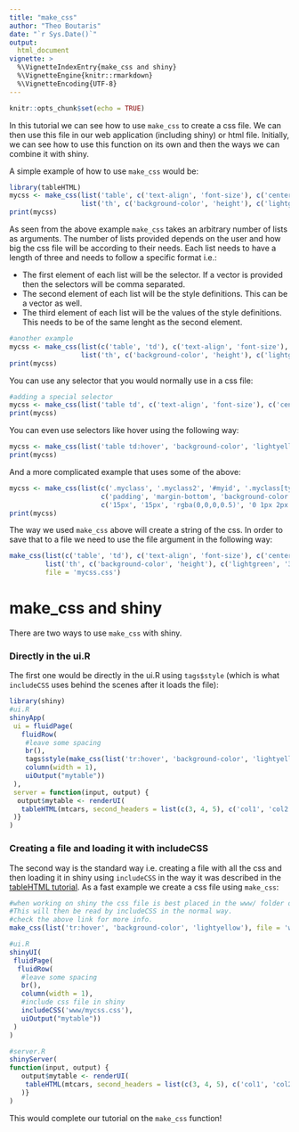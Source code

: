 ```yaml
---
title: "make_css"
author: "Theo Boutaris"
date: "`r Sys.Date()`"
output: 
  html_document
vignette: >
  %\VignetteIndexEntry{make_css and shiny}
  %\VignetteEngine{knitr::rmarkdown}
  %\VignetteEncoding{UTF-8}
---
```


```r
knitr::opts_chunk$set(echo = TRUE)
```

In this tutorial we can see how to use `make_css` to create a css file. We can then use this file
in our web application (including shiny) or html file. Initially, we can see how to use this 
function on its own and then the ways we can combine it with shiny.

A simple example of how to use `make_css` would be:

```r
library(tableHTML)
mycss <- make_css(list('table', c('text-align', 'font-size'), c('center', '20px')),
                  list('th', c('background-color', 'height'), c('lightgreen', '30px')))
print(mycss)

```

As seen from the above example `make_css` takes an arbitrary number of lists as arguments. 
The number of lists provided depends on the user and how big the css file will be according to their
needs. Each list needs to have a length of three and needs to follow a specific format i.e.:

* The first element of each list will be the selector. If a vector is provided then the selectors
  will be comma separated.
* The second element of each list will be the style definitions. This can be a vector as well.
* The third element of each list will be the values of the style definitions. This needs to be
  of the same lenght as the second element.
  
```r
#another example
mycss <- make_css(list(c('table', 'td'), c('text-align', 'font-size'), c('center', '20px')),
                  list('th', c('background-color', 'height'), c('lightgreen', '30px')))
print(mycss)
```

You can use any selector that you would normally use in a css file:

```r
#adding a special selector
mycss <- make_css(list('table td', c('text-align', 'font-size'), c('center', '20px')))
print(mycss)
```

You can even use selectors like hover using the following way:

```r
mycss <- make_css(list('table td:hover', 'background-color', 'lightyellow'))
print(mycss)
```

And a more complicated example that uses some of the above:

```r
mycss <- make_css(list(c('.myclass', '.myclass2', '#myid', '.myclass[type="text"]'), 
                       c('padding', 'margin-bottom', 'background-color', 'box-shadow'),
                       c('15px', '15px', 'rgba(0,0,0,0.5)', '0 1px 2px #ccc, inset 0 1px 0 #fff')))
print(mycss)
```

The way we used `make_css` above will create a string of the css. In order to save that to a file
we need to use the file argument in the following way:

```r
make_css(list(c('table', 'td'), c('text-align', 'font-size'), c('center', '20px')),
         list('th', c('background-color', 'height'), c('lightgreen', '30px')),
         file = 'mycss.css')
```

# make_css and shiny
 
There are two ways to use `make_css` with shiny. 

### Directly in the ui.R

The first one would be directly in the ui.R using `tags$style` (which is what `includeCSS` uses 
behind the scenes after it loads the file):

```r
library(shiny)
#ui.R
shinyApp(
 ui = fluidPage(
   fluidRow(
    #leave some spacing
    br(),
    tags$style(make_css(list('tr:hover', 'background-color', 'lightyellow'))),
    column(width = 1),
    uiOutput("mytable"))
 ), 
 server = function(input, output) {
  output$mytable <- renderUI( 
   tableHTML(mtcars, second_headers = list(c(3, 4, 5), c('col1', 'col2', 'col3')))
 )}
)
```

### Creating a file and loading it with includeCSS

The second way is the standard way i.e. creating a file with all the css and then loading it in 
shiny using `includeCSS` in the way it was described in the 
[tableHTML tutorial](https://cran.r-project.org/package=tableHTML/vignettes/tableHTML.html#shiny-and-css). As a fast example we 
create a css file using `make_css`:

```r
#when working on shiny the css file is best placed in the www/ folder of the shiny app.
#This will then be read by includeCSS in the normal way.
#check the above link for more info.
make_css(list('tr:hover', 'background-color', 'lightyellow'), file = 'www/mycss.css')
```

```r
#ui.R
shinyUI(
 fluidPage(
  fluidRow(
   #leave some spacing
   br(),
   column(width = 1),
   #include css file in shiny
   includeCSS('www/mycss.css'),
   uiOutput("mytable"))
 )
)

#server.R
shinyServer(
function(input, output) {
   output$mytable <- renderUI( 
    tableHTML(mtcars, second_headers = list(c(3, 4, 5), c('col1', 'col2', 'col3')))
   )}
)
```

This would complete our tutorial on the `make_css` function!
